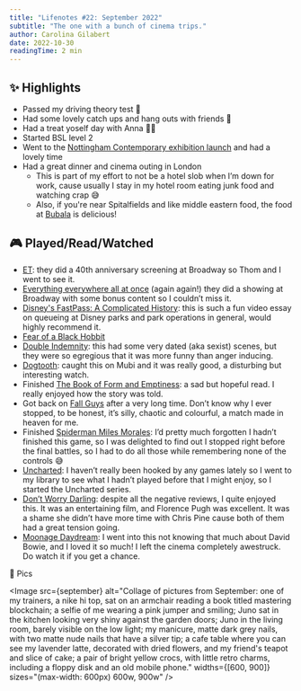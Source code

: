 ```yaml
---
title: "Lifenotes #22: September 2022"
subtitle: "The one with a bunch of cinema trips."
author: Carolina Gilabert
date: 2022-10-30
readingTime: 2 min
---
```



## ✨ Highlights

- Passed my driving theory test 🎉
- Had some lovely catch ups and hang outs with friends 💛
- Had a treat yoself day with Anna 💅🏼
- Started BSL level 2
- Went to the [Nottingham Contemporary exhibition launch](https://www.nottinghamcontemporary.org/whats-on/exhibition-launch-hollow-earth/) and had a lovely time
- Had a great dinner and cinema outing in London
    - This is part of my effort to not be a hotel slob when I’m down for work, cause usually I stay in my hotel room eating junk food and watching crap 😅
    - Also, if you're near Spitalfields and like middle eastern food, the food at [Bubala](https://bubala.co.uk/spitalfields/) is delicious!

## 🎮 Played/Read/Watched

- [ET](https://www.imdb.com/title/tt0083866/?ref_=nv_sr_srsg_0): they did a 40th anniversary screening at Broadway so Thom and I went to see it.
- [Everything everywhere all at once](https://www.imdb.com/title/tt6710474/) (again again!) they did a showing at Broadway with some bonus content so I couldn’t miss it.
- [Disney's FastPass: A Complicated History](https://www.youtube.com/watch?v=9yjZpBq1XBE): this is such a fun video essay on queueing at Disney parks and park operations in general, would highly recommend it.
- [Fear of a Black Hobbit](https://www.theatlantic.com/ideas/archive/2022/09/lord-of-the-rings-rings-of-power-fantasy-sci-fi-racist-criticism/671421/)
- [Double Indemnity](https://www.imdb.com/title/tt0036775): this had some very dated (aka sexist) scenes, but they were so egregious that it was more funny than anger inducing.
- [Dogtooth](https://www.imdb.com/title/tt1379182/): caught this on Mubi and it was really good, a disturbing but interesting watch.
- Finished [The Book of Form and Emptiness](https://uk.bookshop.org/books/the-book-of-form-and-emptiness-winner-of-the-women-s-prize-for-fiction-2022/9781838855277): a sad but hopeful read. I really enjoyed how the story was told.
- Got back on [Fall Guys](https://store.playstation.com/en-gb/product/EP1464-PPSA04478_00-FALLGUYS00000000) after a very long time. Don’t know why I ever stopped, to be honest, it’s silly, chaotic and colourful, a match made in heaven for me.
- Finished [Spiderman Miles Morales](https://store.playstation.com/en-gb/product/EP9000-PPSA01461_00-MARVELSSMMORALES): I’d pretty much forgotten I hadn’t finished this game, so I was delighted to find out I stopped right before the final battles, so I had to do all those while remembering none of the controls 😅
- [Uncharted](https://store.playstation.com/en-gb/product/EP9000-CUSA02344_00-UNCHARTEDTRILOGY): I haven’t really been hooked by any games lately so I went to my library to see what I hadn’t played before that I might enjoy, so I started the Uncharted series.
- [Don’t Worry Darling](https://www.imdb.com/title/tt10731256/): despite all the negative reviews, I quite enjoyed this. It was an entertaining film, and Florence Pugh was excellent. It was a shame she didn’t have more time with Chris Pine cause both of them had a great tension going.
- [Moonage Daydream](https://www.imdb.com/title/tt9883832/): I went into this not knowing that much about David Bowie, and I loved it so much! I left the cinema completely awestruck. Do watch it if you get a chance.

📸 Pics

<Image
    src={september}
    alt="Collage of pictures from September: one of my trainers, a nike hi top, sat on an armchair reading a book titled mastering blockchain; a selfie of me wearing a pink jumper and smiling; Juno sat in the kitchen looking very shiny against the garden doors; Juno in the living room, barely visible on the low light; my manicure, matte dark grey nails, with two matte nude nails that have a silver tip; a cafe table where you can see my lavender latte, decorated with dried flowers, and my friend's teapot and slice of cake; a pair of bright yellow crocs, with little retro charms, including a floppy disk and an old mobile phone."
    widths={[600, 900]}
    sizes="(max-width: 600px) 600w, 900w"
/>